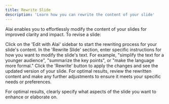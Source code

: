 ```yaml
---
title: Rewrite Slide
description: 'Learn how you can rewrite the content of your slide'
---
```


Alai enables you to effortlessly modify the content of your slides for improved clarity and impact. To revise a slide:

<Steps>
  <Step title="Access 'Edit with Alai' Sidebar">
    Click on the 'Edit with Alai' sidebar to start the rewriting process for your slide's content.
  </Step>
  <Step title="Input Rewrite Instructions">
    In the 'Rewrite Slide' section, enter specific instructions for how you want to modify the slide's text. For example, "simplify the text for a younger audience", "summarize the key points", or "make the language more formal."
  </Step>
  <Step title="Execute Rewrite">
    Click the 'Rewrite' button to apply the changes and see the updated version of your slide.
  </Step>
  <Step title="Review and Refine">
    For optimal results, review the rewritten content and make any further adjustments to ensure it meets your specific needs or preferences.
  </Step>
</Steps>

For optimal results, clearly specify what aspects of the slide you want to enhance or elaborate on.